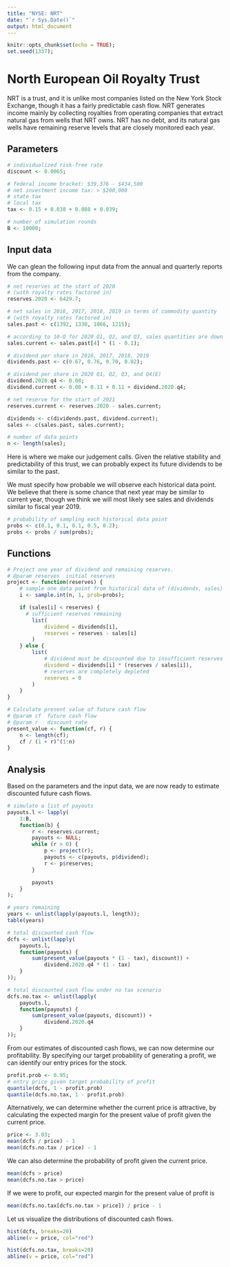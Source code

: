 ```yaml
---
title: "NYSE: NRT"
date: "`r Sys.Date()`"
output: html_document
---
```


```r
knitr::opts_chunk$set(echo = TRUE);
set.seed(1337);
```

# North European Oil Royalty Trust

NRT is a trust, and it is unlike most companies listed on the New York Stock Exchange,
though it has a fairly predictable cash flow.
NRT generates income mainly by collecting royalties from operating companies
that extract natural gas from wells that NRT owns.
NRT has no debt, and its natural gas wells have remaining reserve levels 
that are closely monitored each year.


## Parameters

```r
# individualized risk-free rate
discount <- 0.0065;

# federal income bracket: $39,376 - $434,500
# net investment income tax: > $200,000
# state tax
# local tax
tax <- 0.15 + 0.038 + 0.088 + 0.039;

# number of simulation rounds
B <- 10000;
```

## Input data

We can glean the following input data from the annual and quarterly reports
from the company.

```r
# net reserves at the start of 2020
# (with royalty rates factored in)
reserves.2020 <- 6429.7;

# net sales in 2016, 2017, 2018, 2019 in terms of commodity quantity
# (with royalty rates factored in)
sales.past <- c(1392, 1330, 1066, 1215);

# according to 10-Q for 2020 Q1, Q2, and Q3, sales quantities are down about 10%
sales.current <- sales.past[4] * (1 - 0.1);

# dividend per share in 2016, 2017, 2018, 2019
dividends.past <- c(0.67, 0.76, 0.70, 0.82);

# dividend per share in 2020 Q1, Q2, Q3, and Q4(E)
dividend.2020.q4 <- 0.08;
dividend.current <- 0.08 + 0.11 + 0.11 + dividend.2020.q4;

# net reserve for the start of 2021
reserves.current <- reserves.2020 - sales.current;

dividends <- c(dividends.past, dividend.current);
sales <- c(sales.past, sales.current);

# number of data points
n <- length(sales);
```

Here is where we make our judgement calls.
Given the relative stability and predictability of this trust,
we can probably expect its future dividends to be similar to the past.

We must specify how probable we will observe each historical data point.
We believe that there is some chance that next year may be similar to
current year, though we think we will most likely see sales and dividends
similar to fiscal year 2019.

```r
# probability of sampling each historical data point
probs <- c(0.1, 0.1, 0.1, 0.5, 0.2);
probs <- probs / sum(probs);
```

## Functions

```r
# Project one year of dividend and remaining reserves.
# @param reserves  initial reserves
project <- function(reserves) {
	# sample one data point from historical data of (dividends, sales)
	i <- sample.int(n, 1, prob=probs);

	if (sales[i] < reserves) {
	  # sufficient reserves remaining
		list(
			dividend = dividends[i],
			reserves = reserves - sales[i]
		)
	} else {
		list(
			# dividend must be discounted due to insufficient reserves
			dividend = dividends[i] * (reserves / sales[i]),
			# reserves are completely depleted
			reserves = 0
		)
	}
}

# Calculate present value of future cash flow
# @param cf  future cash flow
# @param r   discount rate
present_value <- function(cf, r) {
	n <- length(cf);
	cf / (1 + r)^(1:n)
}
```

## Analysis

Based on the parameters and the input data, we are now ready to estimate
discounted future cash flows.

```r
# simulate a list of payouts
payouts.l <- lapply(
	1:B,
	function(b) {
		r <- reserves.current;
		payouts <- NULL;
		while (r > 0) {
			p <- project(r);
			payouts <- c(payouts, p$dividend);
			r <- p$reserves;
		}

		payouts
	}
);

# years remaining
years <- unlist(lapply(payouts.l, length));
table(years)

# total discounted cash flow
dcfs <- unlist(lapply(
	payouts.l,
	function(payouts) {
		sum(present_value(payouts * (1 - tax), discount)) +
			dividend.2020.q4 * (1 - tax)
	}
));

# total discounted cash flow under no tax scenario
dcfs.no.tax <- unlist(lapply(
	payouts.l,
	function(payouts) {
		sum(present_value(payouts, discount)) +
			dividend.2020.q4
	}
));
```

From our estimates of discounted cash flows, we can now determine our profitability.
By specifying our target probability of generating a profit, we can identify our
entry prices for the stock.

```r
profit.prob <- 0.95;
# entry price given target probability of profit
quantile(dcfs, 1 - profit.prob)
quantile(dcfs.no.tax, 1 - profit.prob)
```

Alternatively, we can determine whether the current price is attractive,
by calculating the expected margin for the present value of profit given 
the current price.

```r
price <- 3.03;
mean(dcfs / price) - 1
mean(dcfs.no.tax / price) - 1
```

We can also determine the probability of profit given the current price.

```r
mean(dcfs > price)
mean(dcfs.no.tax > price)
```

If we were to profit, our expected margin for the present value of profit is
```r
mean(dcfs.no.tax[dcfs.no.tax > price]) / price - 1
```

Let us visualize the distributions of discounted cash flows.

```r
hist(dcfs, breaks=20)
abline(v = price, col="red")

hist(dcfs.no.tax, breaks=20)
abline(v = price, col="red")
```
